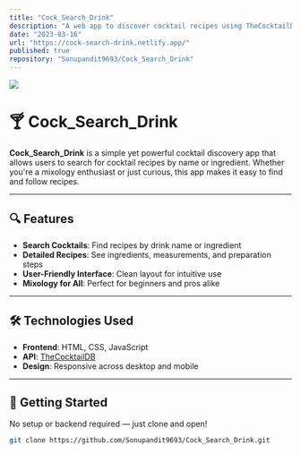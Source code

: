 ```yaml
---
title: "Cock_Search_Drink"
description: "A web app to discover cocktail recipes using TheCocktailDB API with HTML, CSS, and JavaScript."
date: "2023-03-16"
url: "https://cock-search-drink.netlify.app/"
published: true
repository: "Sonupandit9693/Cock_Search_Drink"
---
```


[![](/cocktail_search_banner.png)](https://cock-search-drink.netlify.app/)

# 🍸 Cock_Search_Drink

**Cock_Search_Drink** is a simple yet powerful cocktail discovery app that allows users to search for cocktail recipes by name or ingredient. Whether you're a mixology enthusiast or just curious, this app makes it easy to find and follow recipes.

---

## 🔍 Features

- **Search Cocktails**: Find recipes by drink name or ingredient  
- **Detailed Recipes**: See ingredients, measurements, and preparation steps  
- **User-Friendly Interface**: Clean layout for intuitive use  
- **Mixology for All**: Perfect for beginners and pros alike  

---

## 🛠️ Technologies Used

- **Frontend**: HTML, CSS, JavaScript  
- **API**: [TheCocktailDB](https://www.thecocktaildb.com/)  
- **Design**: Responsive across desktop and mobile  

---

## 🧪 Getting Started

No setup or backend required — just clone and open!

```bash
git clone https://github.com/Sonupandit9693/Cock_Search_Drink.git
